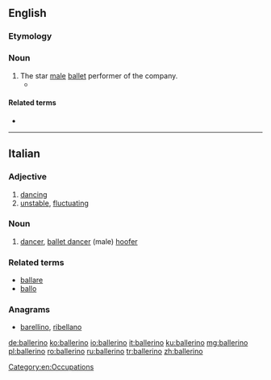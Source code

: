 ==English==

===Etymology===
{{etyl|it|en}}

===Noun===
{{en-noun}}

# The star [[male]] [[ballet]] performer of the company.
#* {{quote-journal|date=June 17, 2007|author=David Colman|title=The Merman of La Scala|work=New York Times|url=http://www.nytimes.com/2007/06/17/fashion/17POSS.html
|passage=As aware as you are, though, consider how much more keenly the leaping ballerinas and '''ballerinos''' of the world feel the tow with every move they make.}}

====Related terms====
* {{l|en|ballerina}}

[[Category:en:Occupations]]

----

==Italian==

===Adjective===
{{it-adj|ballerin}}

# [[dancing]]
# [[unstable]], [[fluctuating]]

===Noun===
{{it-noun|m|f=ballerina}}

# [[dancer]], [[ballet dancer]] (male) [[hoofer]]

===Related terms===
* [[ballare]]
* [[ballo]]

===Anagrams===
* [[barellino#Italian|barellino]], [[ribellano#Italian|ribellano]]

[[de:ballerino]]
[[ko:ballerino]]
[[io:ballerino]]
[[it:ballerino]]
[[ku:ballerino]]
[[mg:ballerino]]
[[pl:ballerino]]
[[ro:ballerino]]
[[ru:ballerino]]
[[tr:ballerino]]
[[zh:ballerino]]